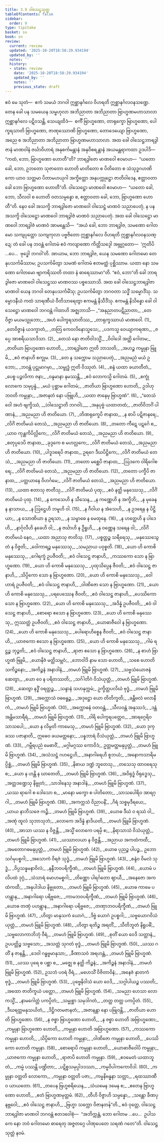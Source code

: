 ```yaml
---
title: 3.9 ဝါသေဋ္ဌသုတ္တ
tableOfContents: false
sidebar:
  order: 9
type: tipitaka
basket: su
book: sn
review:
  current: review
  updated: '2025-10-20T18:58:29.934194'
  updated_by: ''
  notes: ''
  history:
  - state: review
    date: '2025-10-20T18:58:29.934194'
    updated_by: ''
    notes: ''
    previous_state: draft
---
```



<DynamicBreadcrumb />


<ReviewStatus review={frontmatter.review} showDetails={true} />

<HypothesisAnnotation frontmatter={frontmatter} />

<Paragraph number="716" book="sn">
ဧဝံ မေ သုတံ—  ဧကံ သမယံ ဘဂဝါ ဣစ္ဆာနင်္ဂလေ ဝိဟရတိ ဣစ္ဆာနင်္ဂလဝနသဏ္ဍေ. တေန ခေါ ပန သမယေန သမ္ဗဟုလာ အဘိညာတာ အဘိညာတာ ဗြာဟ္မဏမဟာသာလာ ဣစ္ဆာနင်္ဂလေ ပဋိဝသန္တိ, သေယျထိဒံ—  စင်္ကီ ဗြာဟ္မဏော, တာရုက္ခော ဗြာဟ္မဏော, ပေါက္ခရသာတိ ဗြာဟ္မဏော, ဇာဏုဿောဏိ ဗြာဟ္မဏော, တောဒေယျော ဗြာဟ္မဏော, အညေ စ အဘိညာတာ အဘိညာတာ ဗြာဟ္မဏမဟာသာလာ. အထ ခေါ ဝါသေဋ္ဌဘာရဒွါဇာနံ မာဏဝါနံ ဇင်္ဃာဝိဟာရံ အနုစင်္ကမန္တာနံ အနုဝိစရန္တာနံ အယမန္တရာကထာ ဥဒပါဒိ—  “ကထံ, ဘော, ဗြာဟ္မဏော ဟောတီ”တိ?
</Paragraph>

<Paragraph number="717" book="sn">
ဘာရဒွါဇော မာဏဝေါ ဧဝမာဟ—  “ယတော ခေါ, ဘော, ဥဘတော သုဇာတော ဟောတိ မာတိတော စ ပိတိတော စ သံသုဒ္ဓဂဟဏိကော ယာဝ သတ္တမာ ပိတာမဟယုဂါ အက္ခိတ္တော အနုပက္ကုဋ္ဌော ဇာတိဝါဒေန, ဧတ္တာဝတာ ခေါ ဘော ဗြာဟ္မဏော ဟောတီ”တိ.
</Paragraph>

<Paragraph number="718" book="sn">
ဝါသေဋ္ဌော မာဏဝေါ ဧဝမာဟ—  “ယတော ခေါ, ဘော, သီလဝါ စ ဟောတိ ဝတသမ္ပန္နော စ, ဧတ္တာဝတာ ခေါ, ဘော, ဗြာဟ္မဏော ဟောတီ”တိ. နေဝ ခေါ အသက္ခိ ဘာရဒွါဇော မာဏဝေါ ဝါသေဋ္ဌံ မာဏဝံ သညာပေတုံ, န ပန အသက္ခိ ဝါသေဋ္ဌော မာဏဝေါ ဘာရဒွါဇံ မာဏဝံ သညာပေတုံ.
</Paragraph>

<Paragraph number="719" book="sn">
အထ ခေါ ဝါသေဋ္ဌော မာဏဝေါ ဘာရဒွါဇံ မာဏဝံ အာမန္တေသိ—  “အယံ ခေါ, ဘော ဘာရဒွါဇ, သမဏော ဂေါတမော သကျပုတ္တော သကျကုလာ ပဗ္ဗဇိတော ဣစ္ဆာနင်္ဂလေ ဝိဟရတိ ဣစ္ဆာနင်္ဂလဝနသဏ္ဍေ; တံ ခေါ ပန ဘဝန္တံ ဂေါတမံ ဧဝံ ကလျာဏော ကိတ္တိသဒ္ဒေါ အဗ္ဘုဂ္ဂတော—  ‘ဣတိပိ …ပေ…  ဗုဒ္ဓေါ ဘဂဝါ’တိ. အာယာမ, ဘော ဘာရဒွါဇ, ယေန သမဏော ဂေါတမော တေနုပသင်္ကမိဿာမ; ဥပသင်္ကမိတွာ သမဏံ ဂေါတမံ ဧတမတ္ထံ ပုစ္ဆိဿာမ. ယထာ နော သမဏော ဂေါတမော ဗျာကရိဿတိ တထာ နံ ဓာရေဿာမာ”တိ. “ဧဝံ, ဘော”တိ ခေါ ဘာရဒွါဇော မာဏဝေါ ဝါသေဋ္ဌဿ မာဏဝဿ ပစ္စဿောသိ.
</Paragraph>

<Paragraph number="720" book="sn">
အထ ခေါ ဝါသေဋ္ဌဘာရဒွါဇာ မာဏဝါ ယေန ဘဂဝါ တေနုပသင်္ကမိံသု; ဥပသင်္ကမိတွာ ဘဂဝတာ သဒ္ဓိံ သမ္မောဒိံသု. သမ္မောဒနီယံ ကထံ သာရဏီယံ ဝီတိသာရေတွာ ဧကမန္တံ နိသီဒိံသု. ဧကမန္တံ နိသိန္နော ခေါ ဝါသေဋ္ဌော မာဏဝေါ ဘဂဝန္တံ ဂါထာဟိ အဇ္ဈဘာသိ—
</Paragraph>

<Division number="600" book="sn" e="ch" v="18" p="373">

<Paragraph number="721" type="verses" book="sn">
_“အနုညာတပဋိညာတာ,_  
_တေဝိဇ္ဇာ မယမသ္မုဘော;_  
_အဟံ ပေါက္ခရသာတိဿ,_  
_တာရုက္ခဿာယံ မာဏဝေါ. (1)_  

</Paragraph>

</Division>
<Division number="601" book="sn" e="ch" v="18" p="373">

<Paragraph number="722" type="verses" book="sn">
_တေဝိဇ္ဇာနံ ယဒက္ခာတံ,_  
_တတြ ကေဝလိနောသ္မသေ;_  
_ပဒကသ္မ ဝေယျာကရဏာ,_  
_ဇပ္ပေ အာစရိယသာဒိသာ. (2)_  

</Paragraph>

</Division>
<Division number="602" book="sn" e="ch" v="18" p="374">

<Paragraph number="723" type="verses" book="sn">
_တေသံ နော ဇာတိဝါဒသ္မိံ,_  
_ဝိဝါဒေါ အတ္ထိ ဂေါတမ;_  
_ဇာတိယာ ဗြာဟ္မဏော ဟောတိ,_  
_ဘာရဒွါဇော ဣတိ ဘာသတိ;_  
_အဟဉ္စ ကမ္မုနာ ဗြူမိ,_  
_ဧဝံ ဇာနာဟိ စက္ခုမ. (3)_  

</Paragraph>

</Division>
<Division number="603" book="sn" e="ch" v="18" p="374">

<Paragraph number="724" type="verses" book="sn">
_တေ န သက္ကောမ သညာပေတုံ,_  
_အညမညံ မယံ ဥဘော;_  
_ဘဝန္တံ ပုဋ္ဌုမာဂမှာ,_  
_သမ္ဗုဒ္ဓံ ဣတိ ဝိဿုတံ. (4)_  

</Paragraph>

</Division>
<Division number="604" book="sn" e="ch" v="18" p="374">

<Paragraph number="725" type="verses" book="sn">
_စန္ဒံ ယထာ ခယာတီတံ,_  
_ပေစ္စ ပဉ္ဇလိကာ ဇနာ;_  
_ဝန္ဒမာနာ နမဿန္တိ,_  
_ဧဝံ လောကသ္မိ ဂေါတမံ. (5)_  

</Paragraph>

</Division>
<Division number="605" book="sn" e="ch" v="18" p="374">

<Paragraph number="726" type="verses" book="sn">
_စက္ခုံ လောကေ သမုပ္ပန္နံ,_  
_မယံ ပုစ္ဆာမ ဂေါတမံ;_  
_ဇာတိယာ ဗြာဟ္မဏော ဟောတိ,_  
ဥဒါဟု ဘဝတိ ကမ္မုနာ;_  
_အဇာနတံ နော ပဗြူဟိ,_  
_ယထာ ဇာနေမု ဗြာဟ္မဏံ”. (6)_  

</Paragraph>

</Division>
<Division number="606" book="sn" e="ch" v="18" p="374">

<Paragraph number="727" type="verses" book="sn">
_“တေသံ ဝေါ အဟံ ဗျက္ခိဿံ, __(ဝါသေဋ္ဌာတိ ဘဂဝါ)___  
_အနုပုဗ္ဗံ ယထာတထံ;_  
_ဇာတိဝိဘင်္ဂံ ပါဏာနံ,_  
_အညမညာ ဟိ ဇာတိယော. (7)_  

</Paragraph>

</Division>
<Division number="607" book="sn" e="ch" v="18" p="374">

<Paragraph number="728" type="verses" book="sn">
_တိဏရုက္ခေပိ ဇာနာထ,_  
_န စာပိ ပဋိဇာနရေ;_  
_လိင်္ဂံ ဇာတိမယံ တေသံ,_  
_အညမညာ ဟိ ဇာတိယော. (8)_  

</Paragraph>

</Division>
<Division number="608" book="sn" e="ch" v="18" p="374">

<Paragraph number="729" type="verses" book="sn">
_တတော ကီဋေ ပဋင်္ဂေ စ,_  
_ယာဝ ကုန္ထကိပိလ္လိကေ;_  
_လိင်္ဂံ ဇာတိမယံ တေသံ,_  
_အညမညာ ဟိ ဇာတိယော. (9)_  

</Paragraph>

</Division>
<Division number="609" book="sn" e="ch" v="18" p="374">

<Paragraph number="730" type="verses" book="sn">
_စတုပ္ပဒေပိ ဇာနာထ,_  
_ခုဒ္ဒကေ စ မဟလ္လကေ;_  
_လိင်္ဂံ ဇာတိမယံ တေသံ,_  
_အညမညာ ဟိ ဇာတိယော. (10)_  

</Paragraph>

</Division>
<Division number="610" book="sn" e="ch" v="18" p="374">

<Paragraph number="731" type="verses" book="sn">
_ပါဒူဒရေပိ ဇာနာထ,_  
ဥရဂေ ဒီဃပိဋ္ဌိကေ;_  
_လိင်္ဂံ ဇာတိမယံ တေသံ,_  
_အညမညာ ဟိ ဇာတိယော. (11)_  

</Paragraph>

</Division>
<Division number="611" book="sn" e="ch" v="18" p="374">

<Paragraph number="732" type="verses" book="sn">
_တတော မစ္ဆေပိ ဇာနာထ,_  
_ဩဒကေ ဝါရိဂေါစရေ;_  
_လိင်္ဂံ ဇာတိမယံ တေသံ,_  
_အညမညာ ဟိ ဇာတိယော. (12)_  

</Paragraph>

</Division>
<Division number="612" book="sn" e="ch" v="18" p="374">

<Paragraph number="733" type="verses" book="sn">
_တတော ပက္ခီပိ ဇာနာထ,_  
_ပတ္တယာနေ ဝိဟင်္ဂမေ;_  
_လိင်္ဂံ ဇာတိမယံ တေသံ,_  
_အညမညာ ဟိ ဇာတိယော. (13)_  

</Paragraph>

</Division>
<Division number="613" book="sn" e="ch" v="18" p="375">

<Paragraph number="734" type="verses" book="sn">
_ယထာ ဧတာသု ဇာတီသု,_  
_လိင်္ဂံ ဇာတိမယံ ပုထု;_  
_ဧဝံ နတ္ထိ မနုဿေသု,_  
_လိင်္ဂံ ဇာတိမယံ ပုထု. (14)_  

</Paragraph>

</Division>
<Division number="614" book="sn" e="ch" v="18" p="375">

<Paragraph number="735" type="verses" book="sn">
_န ကေသေဟိ န သီသေန,_  
_န ကဏ္ဏေဟိ န အက္ခိဘိ;_  
_န မုခေန န နာသာယ,_  
_န ဩဋ္ဌေဟိ ဘမူဟိ ဝါ. (15)_  

</Paragraph>

</Division>
<Division number="615" book="sn" e="ch" v="18" p="375">

<Paragraph number="736" type="verses" book="sn">
_န ဂီဝါယ န အံသေဟိ,_  
_န ဥဒရေန န ပိဋ္ဌိယာ;_  
_န သောဏိယာ န ဥရသာ,_  
_န သမ္ဗာဓေ န မေထုနေ. (16)_  

</Paragraph>

</Division>
<Division number="616" book="sn" e="ch" v="18" p="375">

<Paragraph number="737" type="verses" book="sn">
_န ဟတ္ထေဟိ န ပါဒေဟိ,_  
_နာင်္ဂုလီဟိ နခေဟိ ဝါ;_  
_န ဇင်္ဃာဟိ န ဦရူဟိ,_  
_န ဝဏ္ဏေန သရေန ဝါ;_  
_လိင်္ဂံ ဇာတိမယံ နေဝ,_  
_ယထာ အညာသု ဇာတိသု. (17)_  

</Paragraph>

</Division>
<Division number="617" book="sn" e="ch" v="18" p="375">

<Paragraph number="738" type="verses" book="sn">
_ပစ္စတ္တဉ္စ သရီရေသု,_  
_မနုဿေသွေတံ န ဝိဇ္ဇတိ;_  
_ဝေါကာရဉ္စ မနုဿေသု,_  
_သမညာယ ပဝုစ္စတိ. (18)_  

</Paragraph>

</Division>
<Division number="618" book="sn" e="ch" v="18" p="375">

<Paragraph number="739" type="verses" book="sn">
_ယော ဟိ ကောစိ မနုဿေသု,_  
_ဂေါရက္ခံ ဥပဇီဝတိ;_  
_ဧဝံ ဝါသေဋ္ဌ ဇာနာဟိ,_  
_ကဿကော သော န ဗြာဟ္မဏော. (19)_  

</Paragraph>

</Division>
<Division number="619" book="sn" e="ch" v="18" p="375">

<Paragraph number="740" type="verses" book="sn">
_ယော ဟိ ကောစိ မနုဿေသု,_  
_ပုထုသိပ္ပေန ဇီဝတိ;_  
_ဧဝံ ဝါသေဋ္ဌ ဇာနာဟိ,_  
_သိပ္ပိကော သော န ဗြာဟ္မဏော. (20)_  

</Paragraph>

</Division>
<Division number="620" book="sn" e="ch" v="18" p="375">

<Paragraph number="741" type="verses" book="sn">
_ယော ဟိ ကောစိ မနုဿေသု,_  
_ဝေါဟာရံ ဥပဇီဝတိ;_  
_ဧဝံ ဝါသေဋ္ဌ ဇာနာဟိ,_  
_ဝါဏိဇော သော န ဗြာဟ္မဏော. (21)_  

</Paragraph>

</Division>
<Division number="621" book="sn" e="ch" v="18" p="375">

<Paragraph number="742" type="verses" book="sn">
_ယော ဟိ ကောစိ မနုဿေသု,_  
_ပရပေဿေန ဇီဝတိ;_  
_ဧဝံ ဝါသေဋ္ဌ ဇာနာဟိ,_  
_ပေဿိကော သော န ဗြာဟ္မဏော. (22)_  

</Paragraph>

</Division>
<Division number="622" book="sn" e="ch" v="18" p="375">

<Paragraph number="743" type="verses" book="sn">
_ယော ဟိ ကောစိ မနုဿေသု,_  
_အဒိန္နံ ဥပဇီဝတိ;_  
_ဧဝံ ဝါသေဋ္ဌ ဇာနာဟိ,_  
_စောရော ဧသော န ဗြာဟ္မဏော. (23)_  

</Paragraph>

</Division>
<Division number="623" book="sn" e="ch" v="18" p="375">

<Paragraph number="744" type="verses" book="sn">
_ယော ဟိ ကောစိ မနုဿေသု,_  
ဣဿတ္ထံ ဥပဇီဝတိ;_  
_ဧဝံ ဝါသေဋ္ဌ ဇာနာဟိ,_  
_ယောဓာဇီဝေါ န ဗြာဟ္မဏော. (24)_  

</Paragraph>

</Division>
<Division number="624" book="sn" e="ch" v="18" p="375">

<Paragraph number="745" type="verses" book="sn">
_ယော ဟိ ကောစိ မနုဿေသု,_  
_ပေါရောဟိစ္စေန ဇီဝတိ;_  
_ဧဝံ ဝါသေဋ္ဌ ဇာနာဟိ,_  
_ယာဇကော ဧသော န ဗြာဟ္မဏော. (25)_  

</Paragraph>

</Division>
<Division number="625" book="sn" e="ch" v="18" p="376">

<Paragraph number="746" type="verses" book="sn">
_ယော ဟိ ကောစိ မနုဿေသု,_  
_ဂါမံ ရဋ္ဌဉ္စ ဘုဉ္ဇတိ;_  
_ဧဝံ ဝါသေဋ္ဌ ဇာနာဟိ,_  
_ရာဇာ ဧသော န ဗြာဟ္မဏော. (26)_  

</Paragraph>

</Division>
<Division number="626" book="sn" e="ch" v="18" p="376">

<Paragraph number="747" type="verses" book="sn">
_န စာဟံ ဗြာဟ္မဏံ ဗြူမိ,_  
_ယောနိဇံ မတ္တိသမ္ဘဝံ;_  
_ဘောဝါဒိ နာမ သော ဟောတိ,_  
_သစေ ဟောတိ သကိဉ္စနော;_  
_အကိဉ္စနံ အနာဒါနံ,_  
_တမဟံ ဗြူမိ ဗြာဟ္မဏံ. (27)_  

</Paragraph>

</Division>
<Division number="627" book="sn" e="ch" v="18" p="376">

<Paragraph number="748" type="verses" book="sn">
_သဗ္ဗသံယောဇနံ ဆေတွာ,_  
_ယော ဝေ န ပရိတဿတိ;_  
_သင်္ဂါတိဂံ ဝိသံယုတ္တံ,_  
_တမဟံ ဗြူမိ ဗြာဟ္မဏံ. (28)_  

</Paragraph>

</Division>
<Division number="628" book="sn" e="ch" v="18" p="376">

<Paragraph number="749" type="verses" book="sn">
_ဆေတွာ နဒ္ဓိံ ဝရတ္တဉ္စ,_  
_သန္ဒာနံ သဟနုက္ကမံ;_  
ဥက္ခိတ္တပလိဃံ ဗုဒ္ဓံ,_  
_တမဟံ ဗြူမိ ဗြာဟ္မဏံ. (29)_  

</Paragraph>

</Division>
<Division number="629" book="sn" e="ch" v="18" p="376">

<Paragraph number="750" type="verses" book="sn">
_အက္ကောသံ ဝဓဗန္ဓဉ္စ,_  
_အဒုဋ္ဌော ယော တိတိက္ခတိ;_  
_ခန္တီဗလံ ဗလာနီကံ,_  
_တမဟံ ဗြူမိ ဗြာဟ္မဏံ. (30)_  

</Paragraph>

</Division>
<Division number="630" book="sn" e="ch" v="18" p="376">

<Paragraph number="751" type="verses" book="sn">
_အက္ကောဓနံ ဝတဝန္တံ,_  
_သီလဝန္တံ အနုဿဒံ;_  
_ဒန္တံ အန္တိမသာရီရံ,_  
_တမဟံ ဗြူမိ ဗြာဟ္မဏံ. (31)_  

</Paragraph>

</Division>
<Division number="631" book="sn" e="ch" v="18" p="376">

<Paragraph number="752" type="verses" book="sn">
_ဝါရိ ပေါက္ခရပတ္တေဝ,_  
_အာရဂ္ဂေရိဝ သာသပေါ;_  
_ယော န လိမ္ပတိ ကာမေသု,_  
_တမဟံ ဗြူမိ ဗြာဟ္မဏံ. (32)_  

</Paragraph>

</Division>
<Division number="632" book="sn" e="ch" v="18" p="376">

<Paragraph number="753" type="verses" book="sn">
_ယော ဒုက္ခဿ ပဇာနာတိ,_  
ဣဓေဝ ခယမတ္တနော;_  
_ပန္နဘာရံ ဝိသံယုတ္တံ,_  
_တမဟံ ဗြူမိ ဗြာဟ္မဏံ. (33)_  

</Paragraph>

</Division>
<Division number="633" book="sn" e="ch" v="18" p="376">

<Paragraph number="754" type="verses" book="sn">
_ဂမ္ဘီရပညံ မေဓာဝိံ,_  
_မဂ္ဂါမဂ္ဂဿ ကောဝိဒံ;_  
ဥတ္တမတ္ထမနုပ္ပတ္တံ,_  
_တမဟံ ဗြူမိ ဗြာဟ္မဏံ. (34)_  

</Paragraph>

</Division>
<Division number="634" book="sn" e="ch" v="18" p="376">

<Paragraph number="755" type="verses" book="sn">
_အသံသဋ္ဌံ ဂဟဋ္ဌေဟိ,_  
_အနာဂါရေဟိ စူဘယံ;_  
_အနောကသာရိမပ္ပိစ္ဆံ,_  
_တမဟံ ဗြူမိ ဗြာဟ္မဏံ. (35)_  

</Paragraph>

</Division>
<Division number="635" book="sn" e="ch" v="18" p="376">

<Paragraph number="756" type="verses" book="sn">
_နိဓာယ ဒဏ္ဍံ ဘူတေသု,_  
_တသေသု ထာဝရေသု စ;_  
_ယော န ဟန္တိ န ဃာတေတိ,_  
_တမဟံ ဗြူမိ ဗြာဟ္မဏံ. (36)_  

</Paragraph>

</Division>
<Division number="636" book="sn" e="ch" v="18" p="376">

<Paragraph number="757" type="verses" book="sn">
_အဝိရုဒ္ဓံ ဝိရုဒ္ဓေသု,_  
_အတ္တဒဏ္ဍေသု နိဗ္ဗုတံ;_  
_သာဒါနေသု အနာဒါနံ,_  
_တမဟံ ဗြူမိ ဗြာဟ္မဏံ. (37)_  

</Paragraph>

</Division>
<Division number="637" book="sn" e="ch" v="18" p="377">

<Paragraph number="758" type="verses" book="sn">
_ယဿ ရာဂေါ စ ဒေါသော စ,_  
_မာနော မက္ခော စ ပါတိတော;_  
_သာသပေါရိဝ အာရဂ္ဂါ,_  
_တမဟံ ဗြူမိ ဗြာဟ္မဏံ. (38)_  

</Paragraph>

</Division>
<Division number="638" book="sn" e="ch" v="18" p="377">

<Paragraph number="759" type="verses" book="sn">
_အကက္ကသံ ဝိညာပနိံ,_  
_ဂိရံ သစ္စမုဒီရယေ;_  
_ယာယ နာဘိသဇေ ကဉ္စိ,_  
_တမဟံ ဗြူမိ ဗြာဟ္မဏံ. (39)_  

</Paragraph>

</Division>
<Division number="639" book="sn" e="ch" v="18" p="377">

<Paragraph number="760" type="verses" book="sn">
_ယောဓ ဒီဃံ ဝ ရဿံ ဝါ,_  
_အဏုံ ထူလံ သုဘာသုဘံ;_  
_လောကေ အဒိန္နံ နာဒိယတိ,_  
_တမဟံ ဗြူမိ ဗြာဟ္မဏံ. (40)_  

</Paragraph>

</Division>
<Division number="640" book="sn" e="ch" v="18" p="377">

<Paragraph number="761" type="verses" book="sn">
_အာသာ ယဿ န ဝိဇ္ဇန္တိ,_  
_အသ္မိံ လောကေ ပရမှိ စ;_  
_နိရာသာသံ ဝိသံယုတ္တံ,_  
_တမဟံ ဗြူမိ ဗြာဟ္မဏံ. (41)_  

</Paragraph>

</Division>
<Division number="641" book="sn" e="ch" v="18" p="377">

<Paragraph number="762" type="verses" book="sn">
_ယဿာလယာ န ဝိဇ္ဇန္တိ,_  
_အညာယ အကထံကထီ;_  
_အမတောဂဓမနုပ္ပတ္တံ,_  
_တမဟံ ဗြူမိ ဗြာဟ္မဏံ. (42)_  

</Paragraph>

</Division>
<Division number="642" book="sn" e="ch" v="18" p="377">

<Paragraph number="763" type="verses" book="sn">
_ယောဓ ပုညဉ္စ ပါပဉ္စ,_  
ဥဘော သင်္ဂမုပစ္စဂါ;_  
_အသောကံ ဝိရဇံ သုဒ္ဓံ,_  
_တမဟံ ဗြူမိ ဗြာဟ္မဏံ. (43)_  

</Paragraph>

</Division>
<Division number="643" book="sn" e="ch" v="18" p="377">

<Paragraph number="764" type="verses" book="sn">
_စန္ဒံဝ ဝိမလံ သုဒ္ဓံ,_  
_ဝိပ္ပသန္နမနာဝိလံ;_  
_နန္ဒီဘဝပရိက္ခီဏံ,_  
_တမဟံ ဗြူမိ ဗြာဟ္မဏံ. (44)_  

</Paragraph>

</Division>
<Division number="644" book="sn" e="ch" v="18" p="377">

<Paragraph number="765" type="verses" book="sn">
_ယောမံ ပလိပထံ ဒုဂ္ဂံ,_  
_သံသာရံ မောဟမစ္စဂါ;_  
_တိဏ္ဏော ပါရင်္ဂတော ဈာယီ,_  
_အနေဇော အကထံကထီ;_  
_အနုပါဒါယ နိဗ္ဗုတော,_  
_တမဟံ ဗြူမိ ဗြာဟ္မဏံ. (45)_  

</Paragraph>

</Division>
<Division number="645" book="sn" e="ch" v="18" p="377">

<Paragraph number="766" type="verses" book="sn">
_ယောဓ ကာမေ ပဟန္တွာန,_  
_အနာဂါရော ပရိဗ္ဗဇေ;_  
_ကာမဘဝပရိက္ခီဏံ,_  
_တမဟံ ဗြူမိ ဗြာဟ္မဏံ. (46)_  

</Paragraph>

</Division>
<Division number="646" book="sn" e="ch" v="18" p="377">

<Paragraph number="767" type="verses" book="sn">
_ယောဓ တဏှံ ပဟန္တွာန,_  
_အနာဂါရော ပရိဗ္ဗဇေ;_  
_တဏှာဘဝပရိက္ခီဏံ,_  
_တမဟံ ဗြူမိ ဗြာဟ္မဏံ. (47)_  

</Paragraph>

</Division>
<Division number="647" book="sn" e="ch" v="18" p="377">

<Paragraph number="768" type="verses" book="sn">
_ဟိတွာ မာနုသကံ ယောဂံ,_  
_ဒိဗ္ဗံ ယောဂံ ဥပစ္စဂါ;_  
_သဗ္ဗယောဂဝိသံယုတ္တံ,_  
_တမဟံ ဗြူမိ ဗြာဟ္မဏံ. (48)_  

</Paragraph>

</Division>
<Division number="648" book="sn" e="ch" v="18" p="377">

<Paragraph number="769" type="verses" book="sn">
_ဟိတွာ ရတိဉ္စ အရတိံ,_  
_သီတိဘူတံ နိရူပဓိံ;_  
_သဗ္ဗလောကာဘိဘုံ ဝီရံ,_  
_တမဟံ ဗြူမိ ဗြာဟ္မဏံ. (49)_  

</Paragraph>

</Division>
<Division number="649" book="sn" e="ch" v="18" p="378">

<Paragraph number="770" type="verses" book="sn">
_စုတိံ ယော ဝေဒိ သတ္တာနံ,_  
ဥပပတ္တိဉ္စ သဗ္ဗသော;_  
_အသတ္တံ သုဂတံ ဗုဒ္ဓံ,_  
_တမဟံ ဗြူမိ ဗြာဟ္မဏံ. (50)_  

</Paragraph>

</Division>
<Division number="650" book="sn" e="ch" v="18" p="378">

<Paragraph number="771" type="verses" book="sn">
_ယဿ ဂတိံ န ဇာနန္တိ,_  
_ဒေဝါ ဂန္ဓဗ္ဗမာနုသာ;_  
_ခီဏာသဝံ အရဟန္တံ,_  
_တမဟံ ဗြူမိ ဗြာဟ္မဏံ. (51)_  

</Paragraph>

</Division>
<Division number="651" book="sn" e="ch" v="18" p="378">

<Paragraph number="772" type="verses" book="sn">
_ယဿ ပုရေ စ ပစ္ဆာ စ,_  
_မဇ္ဈေ စ နတ္ထိ ကိဉ္စနံ;_  
_အကိဉ္စနံ အနာဒါနံ,_  
_တမဟံ ဗြူမိ ဗြာဟ္မဏံ. (52)_  

</Paragraph>

</Division>
<Division number="652" book="sn" e="ch" v="18" p="378">

<Paragraph number="773" type="verses" book="sn">
ဥသဘံ ပဝရံ ဝီရံ,_  
_မဟေသိံ ဝိဇိတာဝိနံ;_  
_အနေဇံ နှာတကံ ဗုဒ္ဓံ,_  
_တမဟံ ဗြူမိ ဗြာဟ္မဏံ. (53)_  

</Paragraph>

</Division>
<Division number="653" book="sn" e="ch" v="18" p="378">

<Paragraph number="774" type="verses" book="sn">
_ပုဗ္ဗေနိဝါသံ ယော ဝေဒိ,_  
_သဂ္ဂါပါယဉ္စ ပဿတိ;_  
_အထော ဇာတိက္ခယံ ပတ္တော,_  
_တမဟံ ဗြူမိ ဗြာဟ္မဏံ. (54)_  

</Paragraph>

</Division>
<Division number="654" book="sn" e="ch" v="18" p="378">

<Paragraph number="775" type="verses" book="sn">
_သမညာ ဟေသာ လောကသ္မိံ,_  
_နာမဂေါတ္တံ ပကပ္ပိတံ;_  
_သမ္မုစ္စာ သမုဒါဂတံ,_  
_တတ္ထ တတ္ထ ပကပ္ပိတံ. (55)_  

</Paragraph>

</Division>
<Division number="655" book="sn" e="ch" v="18" p="378">

<Paragraph number="776" type="verses" book="sn">
_ဒီဃရတ္တမနုသယိတံ,_  
_ဒိဋ္ဌိဂတမဇာနတံ;_  
_အဇာနန္တာ နော ပဗြုဝန္တိ,_  
_ဇာတိယာ ဟောတိ ဗြာဟ္မဏော. (56)_  

</Paragraph>

</Division>
<Division number="656" book="sn" e="ch" v="18" p="378">

<Paragraph number="777" type="verses" book="sn">
_န ဇစ္စာ ဗြာဟ္မဏော ဟောတိ,_  
_န ဇစ္စာ ဟောတိ အဗြာဟ္မဏော;_  
_ကမ္မုနာ ဗြာဟ္မဏော ဟောတိ,_  
_ကမ္မုနာ ဟောတိ အဗြာဟ္မဏော. (57)_  

</Paragraph>

</Division>
<Division number="657" book="sn" e="ch" v="18" p="378">

<Paragraph number="778" type="verses" book="sn">
_ကဿကော ကမ္မုနာ ဟောတိ,_  
_သိပ္ပိကော ဟောတိ ကမ္မုနာ;_  
_ဝါဏိဇော ကမ္မုနာ ဟောတိ,_  
_ပေဿိကော ဟောတိ ကမ္မုနာ. (58)_  

</Paragraph>

</Division>
<Division number="658" book="sn" e="ch" v="18" p="378">

<Paragraph number="779" type="verses" book="sn">
_စောရောပိ ကမ္မုနာ ဟောတိ,_  
_ယောဓာဇီဝေါပိ ကမ္မုနာ;_  
_ယာဇကော ကမ္မုနာ ဟောတိ,_  
_ရာဇာပိ ဟောတိ ကမ္မုနာ. (59)_  

</Paragraph>

</Division>
<Division number="659" book="sn" e="ch" v="18" p="379">

<Paragraph number="780" type="verses" book="sn">
_ဧဝမေတံ ယထာဘူတံ,_  
_ကမ္မံ ပဿန္တိ ပဏ္ဍိတာ;_  
_ပဋိစ္စသမုပ္ပါဒဒဿာ,_  
_ကမ္မဝိပါကကောဝိဒါ. (60)_  

</Paragraph>

</Division>
<Division number="660" book="sn" e="ch" v="18" p="379">

<Paragraph number="781" type="verses" book="sn">
_ကမ္မုနာ ဝတ္တတိ လောကော,_  
_ကမ္မုနာ ဝတ္တတိ ပဇာ;_  
_ကမ္မနိဗန္ဓနာ သတ္တာ,_  
_ရထဿာဏီဝ ယာယတော. (61)_  

</Paragraph>

</Division>
<Division number="661" book="sn" e="ch" v="18" p="379">

<Paragraph number="782" type="verses" book="sn">
_တပေန ဗြဟ္မစရိယေန,_  
_သံယမေန ဒမေန စ;_  
_ဧတေန ဗြာဟ္မဏော ဟောတိ,_  
_ဧတံ ဗြာဟ္မဏမုတ္တမံ. (62)_  

</Paragraph>

</Division>
<Division number="662" book="sn" e="ch" v="18" p="379">

<Paragraph number="783" type="verses" book="sn">
_တီဟိ ဝိဇ္ဇာဟိ သမ္ပန္နော,_  
_သန္တော ခီဏပုနဗ္ဘဝေါ;_  
_ဧဝံ ဝါသေဋ္ဌ ဇာနာဟိ,_  
_ဗြဟ္မာ သက္ကော ဝိဇာနတန်”တိ._  

</Paragraph>

<Paragraph number="784" book="sn">
ဧဝံ ဝုတ္တေ, ဝါသေဋ္ဌဘာရဒွါဇာ မာဏဝါ ဘဂဝန္တံ ဧတဒဝေါစုံ—  “အဘိက္ကန္တံ, ဘော ဂေါတမ …ပေ…  ဥပါသကေ နော ဘဝံ ဂေါတမော ဓာရေတု အဇ္ဇတဂ္ဂေ ပါဏုပေတေ သရဏံ ဂတေ”တိ.

</Paragraph>
</Division>

<Paragraph number="785" type="center" book="sn">
ဝါသေဋ္ဌသုတ္တံ နဝမံ.
</Paragraph>
